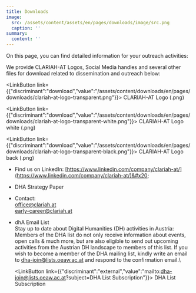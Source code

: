 ```yaml
---
title: Downloads
image:
  src: /assets/content/assets/en/pages/downloads/image/src.png
  caption: ''
summary:
  content: ''
---
```

On this page, you can find detailed information for your outreach activities:

We provide CLARIAH-AT Logos, Social Media handles and several other files for download related to dissemination and outreach below:

<LinkButton link={{"discriminant":"download","value":"/assets/content/downloads/en/pages/downloads/clariah-at-logo-transparent.png"}}>
  CLARIAH-AT Logo (.png)
</LinkButton>

<LinkButton link={{"discriminant":"download","value":"/assets/content/downloads/en/pages/downloads/clariah-at-logo-transparent-white.png"}}>
  CLARIAH-AT Logo white (.png)
</LinkButton>

<LinkButton link={{"discriminant":"download","value":"/assets/content/downloads/en/pages/downloads/clariah-at-logo-transparent-black.png"}}>
  CLARIAH-AT Logo back (.png)&#x20;
</LinkButton>

* Find us on LinkedIn: [https://www.linkedin.com/company/clariah-at/](https://www.linkedin.com/company/clariah-at/)&#x20;

- DHA Strategy Paper

* Contact:\
  [office@clariah.at](mailto:office@clariah.at) \
  [early-career@clariah.at](mailto:early-career@clariah.at)
* dhA Email List\
  Stay up to date about Digital Humanities (DH) activities in Austria: Members of the DHA list do not only receive information about events, open calls & much more, but are also eligible to send out upcoming activities from the Austrian DH landscape to members of this list. If you wish to become a member of the DHA mailing list, kindly write an email to [dha-join@lists.oeaw.ac.at](mailto:dha-join@lists.oeaw.ac.at) and respond to the confirmation email.\\

  <LinkButton link={{"discriminant":"external","value":"mailto:dha-join@lists.oeaw.ac.at?subject=DHA List Subscription"}}>
    DHA List Subscription
  </LinkButton>
